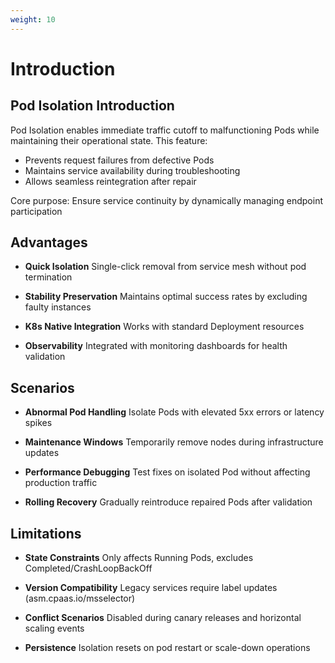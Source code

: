 ```yaml
---
weight: 10
---
```


# Introduction

## Pod Isolation Introduction
Pod Isolation enables immediate traffic cutoff to malfunctioning Pods while maintaining their operational state. This feature:

- Prevents request failures from defective Pods
- Maintains service availability during troubleshooting
- Allows seamless reintegration after repair

Core purpose: Ensure service continuity by dynamically managing endpoint participation

## Advantages
- **Quick Isolation**
  Single-click removal from service mesh without pod termination

- **Stability Preservation**
  Maintains optimal success rates by excluding faulty instances

- **K8s Native Integration**
  Works with standard Deployment resources

- **Observability**
  Integrated with monitoring dashboards for health validation

## Scenarios
- **Abnormal Pod Handling**
  Isolate Pods with elevated 5xx errors or latency spikes

- **Maintenance Windows**
  Temporarily remove nodes during infrastructure updates

- **Performance Debugging**
  Test fixes on isolated Pod without affecting production traffic

- **Rolling Recovery**
  Gradually reintroduce repaired Pods after validation

## Limitations
- **State Constraints**
  Only affects Running Pods, excludes Completed/CrashLoopBackOff

- **Version Compatibility**
  Legacy services require label updates (asm.cpaas.io/msselector)

- **Conflict Scenarios**
  Disabled during canary releases and horizontal scaling events

- **Persistence**
  Isolation resets on pod restart or scale-down operations
